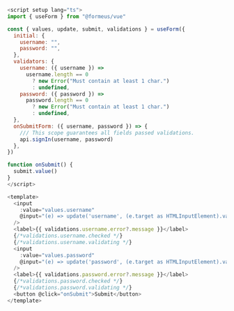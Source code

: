 ```js showLineNumbers
<script setup lang="ts">
import { useForm } from "@formeus/vue"

const { values, update, submit, validations } = useForm({
  initial: {
    username: "",
    password: "",
  },
  validators: {
    username: ({ username }) =>
      username.length == 0
        ? new Error("Must contain at least 1 char.")
        : undefined,
    password: ({ password }) =>
      password.length == 0
        ? new Error("Must contain at least 1 char.")
        : undefined,
  },
  onSubmitForm: ({ username, password }) => {
    /// This scope guarantees all fields passed validations.
    api.signIn(username, password)
  },
})

function onSubmit() {
  submit.value()
}
</script>

<template>
  <input
    :value="values.username"
    @input="(e) => update('username', (e.target as HTMLInputElement).value)"
  />
  <label>{{ validations.username.error?.message }}</label>
  {/*validations.username.checked */}
  {/*validations.username.validating */}
  <input
    :value="values.password"
    @input="(e) => update('password', (e.target as HTMLInputElement).value)"
  />
  <label>{{ validations.password.error?.message }}</label>
  {/*validations.password.checked */}
  {/*validations.password.validating */}
  <button @click="onSubmit">Submit</button>
</template>
```
